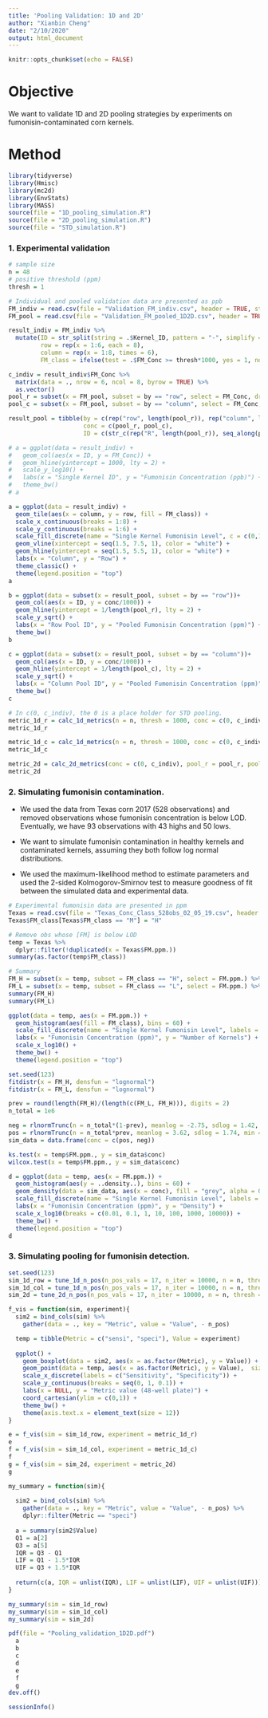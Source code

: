 ---
title: 'Pooling Validation: 1D and 2D'
author: "Xianbin Cheng"
date: "2/10/2020"
output: html_document
---

```{r setup, include=FALSE}
knitr::opts_chunk$set(echo = FALSE)
```

# Objective

  We want to validate 1D and 2D pooling strategies by experiments on fumonisin-contaminated corn kernels.

# Method

```{r, echo = TRUE, warning = FALSE, message = FALSE}
library(tidyverse)
library(Hmisc)
library(mc2d)
library(EnvStats)
library(MASS)
source(file = "1D_pooling_simulation.R")
source(file = "2D_pooling_simulation.R")
source(file = "STD_simulation.R")
```

### 1. Experimental validation

```{r, echo = TRUE}
# sample size
n = 48
# positive threshold (ppm)
thresh = 1
```

```{r, echo = FALSE}
# Individual and pooled validation data are presented as ppb
FM_indiv = read.csv(file = "Validation_FM_indiv.csv", header = TRUE, stringsAsFactors = FALSE)
FM_pool = read.csv(file = "Validation_FM_pooled_1D2D.csv", header = TRUE, stringsAsFactors = FALSE)

result_indiv = FM_indiv %>%
  mutate(ID = str_split(string = .$Kernel_ID, pattern = "-", simplify = TRUE)[,2] %>% as.numeric(),
         row = rep(x = 1:6, each = 8), 
         column = rep(x = 1:8, times = 6), 
         FM_class = ifelse(test = .$FM_Conc >= thresh*1000, yes = 1, no = 0) %>% as.factor())

c_indiv = result_indiv$FM_Conc %>%
  matrix(data = ., nrow = 6, ncol = 8, byrow = TRUE) %>%
  as.vector()
pool_r = subset(x = FM_pool, subset = by == "row", select = FM_Conc, drop = TRUE)
pool_c = subset(x = FM_pool, subset = by == "column", select = FM_Conc, drop = TRUE)

result_pool = tibble(by = c(rep("row", length(pool_r)), rep("column", length(pool_c))),
                     conc = c(pool_r, pool_c),
                     ID = c(str_c(rep("R", length(pool_r)), seq_along(pool_r), sep = ""), str_c(rep("C", length(pool_c)), seq_along(pool_c), sep = "")))
```

```{r, echo = FALSE}
# a = ggplot(data = result_indiv) +
#   geom_col(aes(x = ID, y = FM_Conc)) +
#   geom_hline(yintercept = 1000, lty = 2) +
#   scale_y_log10() +
#   labs(x = "Single Kernel ID", y = "Fumonisin Concentration (ppb)") +
#   theme_bw()
# a

a = ggplot(data = result_indiv) +
  geom_tile(aes(x = column, y = row, fill = FM_class)) +
  scale_x_continuous(breaks = 1:8) +
  scale_y_continuous(breaks = 1:6) +
  scale_fill_discrete(name = "Single Kernel Fumonisin Level", c = c(0,1), l = c(90, 0), label = c("< 1 ppm", ">= 1 ppm")) +
  geom_vline(xintercept = seq(1.5, 7.5, 1), color = "white") +
  geom_hline(yintercept = seq(1.5, 5.5, 1), color = "white") +
  labs(x = "Column", y = "Row") +
  theme_classic() +
  theme(legend.position = "top")
a

b = ggplot(data = subset(x = result_pool, subset = by == "row"))+
  geom_col(aes(x = ID, y = conc/1000)) +
  geom_hline(yintercept = 1/length(pool_r), lty = 2) +
  scale_y_sqrt() +
  labs(x = "Row Pool ID", y = "Pooled Fumonisin Concentration (ppm)") +
  theme_bw()
b

c = ggplot(data = subset(x = result_pool, subset = by == "column"))+
  geom_col(aes(x = ID, y = conc/1000)) +
  geom_hline(yintercept = 1/length(pool_c), lty = 2) +
  scale_y_sqrt() +
  labs(x = "Column Pool ID", y = "Pooled Fumonisin Concentration (ppm)") +
  theme_bw()
c
```

```{r, echo = TRUE}
# In c(0, c_indiv), the 0 is a place holder for STD pooling.
metric_1d_r = calc_1d_metrics(n = n, thresh = 1000, conc = c(0, c_indiv), c_pool = pool_r, by = "row")
metric_1d_r

metric_1d_c = calc_1d_metrics(n = n, thresh = 1000, conc = c(0, c_indiv), c_pool = pool_c, by = "column")
metric_1d_c

metric_2d = calc_2d_metrics(conc = c(0, c_indiv), pool_r = pool_r, pool_c = pool_c, n = n, thresh = 1000)
metric_2d
```

### 2. Simulating fumonisin contamination.

  * We used the data from Texas corn 2017 (528 observations) and removed observations whose fumonisin concentration is below LOD. Eventually, we have 93 observations with 43 highs and 50 lows. 
  
  * We want to simulate fumonisin contamination in healthy kernels and contaminated kernels, assuming they both follow log normal distributions.
  
  * We used the maximum-likelihood method to estimate parameters and used the 2-sided Kolmogorov-Smirnov test to measure goodness of fit between the simulated data and experimental data.

```{r, echo = TRUE}
# Experimental fumonisin data are presented in ppm
Texas = read.csv(file = "Texas_Conc_Class_528obs_02_05_19.csv", header = TRUE, stringsAsFactors = FALSE, row.names = 1)
Texas$FM_class[Texas$FM_class == "M"] = "H"

# Remove obs whose [FM] is below LOD
temp = Texas %>%
  dplyr::filter(!duplicated(x = Texas$FM.ppm.))
summary(as.factor(temp$FM_class))

# Summary
FM_H = subset(x = temp, subset = FM_class == "H", select = FM.ppm.) %>% unlist()
FM_L = subset(x = temp, subset = FM_class == "L", select = FM.ppm.) %>% unlist()
summary(FM_H)
summary(FM_L)
```

```{r, echo = FALSE}
ggplot(data = temp, aes(x = FM.ppm.)) +
  geom_histogram(aes(fill = FM_class), bins = 60) +
  scale_fill_discrete(name = "Single Kernel Fumonisin Level", labels = c(">= 1 ppm", "< 1 ppm")) +
  labs(x = "Fumonisin Concentration (ppm)", y = "Number of Kernels") +
  scale_x_log10() +
  theme_bw() +
  theme(legend.position = "top")
```

```{r, echo = TRUE}
set.seed(123)
fitdistr(x = FM_H, densfun = "lognormal")
fitdistr(x = FM_L, densfun = "lognormal")

prev = round(length(FM_H)/(length(c(FM_L, FM_H))), digits = 2)
n_total = 1e6

neg = rlnormTrunc(n = n_total*(1-prev), meanlog = -2.75, sdlog = 1.42, min = 0, max = 0.99)
pos = rlnormTrunc(n = n_total*prev, meanlog = 3.62, sdlog = 1.74, min = 1, max = Inf)
sim_data = data.frame(conc = c(pos, neg))

ks.test(x = temp$FM.ppm., y = sim_data$conc)
wilcox.test(x = temp$FM.ppm., y = sim_data$conc)
```

```{r, echo = FALSE}
d = ggplot(data = temp, aes(x = FM.ppm.)) +
  geom_histogram(aes(y = ..density..), bins = 60) +
  geom_density(data = sim_data, aes(x = conc), fill = "grey", alpha = 0.3) +
  scale_fill_discrete(name = "Single Kernel Fumonisin Level", labels = c(">= 1 ppm", "< 1 ppm")) +
  labs(x = "Fumonisin Concentration (ppm)", y = "Density") +
  scale_x_log10(breaks = c(0.01, 0.1, 1, 10, 100, 1000, 10000)) +
  theme_bw() +
  theme(legend.position = "top")
d
```

### 3. Simulating pooling for fumonisin detection.

```{r, echo = TRUE}
set.seed(123)
sim_1d_row = tune_1d_n_pos(n_pos_vals = 17, n_iter = 10000, n = n, thresh = thresh, by = "row", tox = "FM")
sim_1d_col = tune_1d_n_pos(n_pos_vals = 17, n_iter = 10000, n = n, thresh = thresh, by = "column", tox = "FM")
sim_2d = tune_2d_n_pos(n_pos_vals = 17, n_iter = 10000, n = n, thresh = thresh, tox = "FM")
```

```{r}
f_vis = function(sim, experiment){
  sim2 = bind_cols(sim) %>%
    gather(data = ., key = "Metric", value = "Value", - n_pos) 

  temp = tibble(Metric = c("sensi", "speci"), Value = experiment)
  
  ggplot() +
    geom_boxplot(data = sim2, aes(x = as.factor(Metric), y = Value)) +
    geom_point(data = temp, aes(x = as.factor(Metric), y = Value),  size = 5, shape = 18) +
    scale_x_discrete(labels = c("Sensitivity", "Specificity")) +
    scale_y_continuous(breaks = seq(0, 1, 0.1)) +
    labs(x = NULL, y = "Metric value (48-well plate)") +
    coord_cartesian(ylim = c(0,1)) +
    theme_bw() +
    theme(axis.text.x = element_text(size = 12))
}
```

```{r, echo = TRUE}
e = f_vis(sim = sim_1d_row, experiment = metric_1d_r)
e
f = f_vis(sim = sim_1d_col, experiment = metric_1d_c)
f
g = f_vis(sim = sim_2d, experiment = metric_2d)
g
```

```{r}
my_summary = function(sim){
  
  sim2 = bind_cols(sim) %>%
    gather(data = ., key = "Metric", value = "Value", - n_pos) %>%
    dplyr::filter(Metric == "speci") 
  
  a = summary(sim2$Value)
  Q1 = a[2]
  Q3 = a[5]
  IQR = Q3 - Q1
  LIF = Q1 - 1.5*IQR
  UIF = Q3 + 1.5*IQR
  
  return(c(a, IQR = unlist(IQR), LIF = unlist(LIF), UIF = unlist(UIF)))
}

```

```{r, echo = TRUE}
my_summary(sim = sim_1d_row)
my_summary(sim = sim_1d_col)
my_summary(sim = sim_2d)
```

```{r, eval = FALSE}
pdf(file = "Pooling_validation_1D2D.pdf")
  a
  b
  c
  d
  e
  f
  g
dev.off()
```

```{r, echo = TRUE}
sessionInfo()
```

